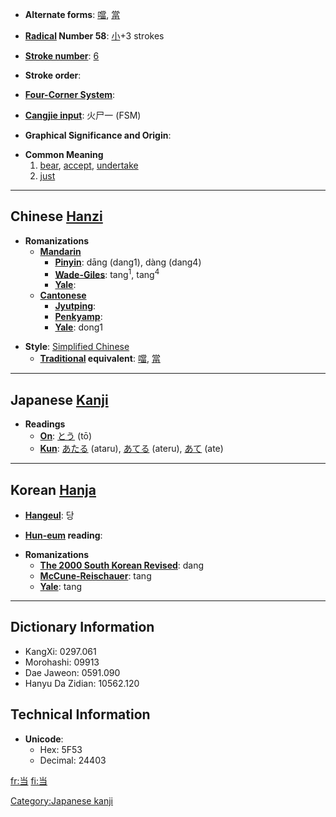 * '''Alternate forms''': [[噹]], [[當]]

* '''[[Wiktionary:Chinese radical index| Radical]] Number 58''': [[Wiktionary:Chinese radical index 小|小]]+3 strokes

* '''[[Wiktionary:Chinese total strokes index|Stroke number]]''': [[Wiktionary:Chinese total strokes index 6|6]]

* '''Stroke order''': 

* '''[[Wiktionary:Chinese four corner index|Four-Corner System]]''': 

* '''[[Wiktionary:Chinese Cangjie index|Cangjie input]]''': 火尸一 (FSM)

* '''Graphical Significance and Origin''': 

* '''Common Meaning'''
*#[[bear]], [[accept]], [[undertake]]
*# [[just]]


----

== Chinese [[Hanzi]] ==

* '''Romanizations'''
** '''[[Mandarin]]'''
*** '''[[Pinyin]]''': dāng (dang1), dàng (dang4)
*** '''[[Wade-Giles]]''': tang<sup>1</sup>, tang<sup>4</sup>
*** '''[[Yale]]''': 
** '''[[Cantonese]]'''
*** '''[[Jyutping]]''':
*** '''[[Penkyamp]]''': 
*** '''[[Yale]]''': dong1

* '''Style''': [[Simplified Chinese]] 
** '''[[Traditional Chinese|Traditional]] equivalent''': [[噹]], [[當]]
 

----

== Japanese [[Kanji]] ==

* '''Readings'''
** '''[[On]]''': [[とう]] (tō)
** '''[[Kun]]''': [[あたる]] (ataru), [[あてる]] (ateru), [[あて]] (ate)
  

----

== Korean [[Hanja]] ==

* '''[[Hangeul]]''': 당

* '''[[Hun-eum]] reading''': 

* '''Romanizations'''
** '''[[The 2000 South Korean Revised Romanization|The 2000 South Korean Revised]]''': dang
** '''[[McCune-Reischauer]]''': tang
** '''[[Yale]]''': tang

----

== Dictionary Information ==

* KangXi: 0297.061
* Morohashi: 09913
* Dae Jaweon: 0591.090
* Hanyu Da Zidian: 10562.120

== Technical Information ==

* '''Unicode''':
** Hex: 5F53
** Decimal: 24403

[[Category:Japanese kanji]]

[[fr:当]]
[[fi:当]]